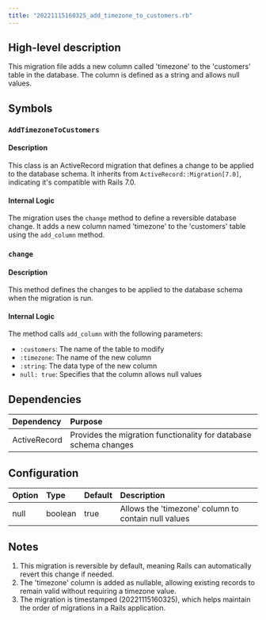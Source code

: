 ```yaml
---
title: "20221115160325_add_timezone_to_customers.rb"
---
```


## High-level description
This migration file adds a new column called 'timezone' to the 'customers' table in the database. The column is defined as a string and allows null values.

## Symbols

### `AddTimezoneToCustomers`
#### Description
This class is an ActiveRecord migration that defines a change to be applied to the database schema. It inherits from `ActiveRecord::Migration[7.0]`, indicating it's compatible with Rails 7.0.

#### Internal Logic
The migration uses the `change` method to define a reversible database change. It adds a new column named 'timezone' to the 'customers' table using the `add_column` method.

### `change`
#### Description
This method defines the changes to be applied to the database schema when the migration is run.

#### Internal Logic
The method calls `add_column` with the following parameters:
- `:customers`: The name of the table to modify
- `:timezone`: The name of the new column
- `:string`: The data type of the new column
- `null: true`: Specifies that the column allows null values

## Dependencies
| Dependency | Purpose |
|:-----------|:--------|
| ActiveRecord | Provides the migration functionality for database schema changes |

## Configuration
| Option | Type | Default | Description |
|:-------|:-----|:--------|:------------|
| null | boolean | true | Allows the 'timezone' column to contain null values |

## Notes
1. This migration is reversible by default, meaning Rails can automatically revert this change if needed.
2. The 'timezone' column is added as nullable, allowing existing records to remain valid without requiring a timezone value.
3. The migration is timestamped (20221115160325), which helps maintain the order of migrations in a Rails application.